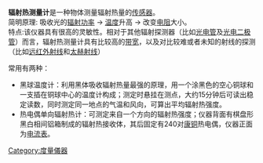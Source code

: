 '''辐射热测量计'''是一种物体测量辐射热量的[[传感器|传感器]]。
<br />简明原理: 吸收光的[[辐射功率|辐射功率]] → [[温度|温度]]升高 → 改变[[电阻|电阻]]大小。
<br />特点:该仪器具有很高的灵敏性。相对于其他辐射探测器（比如[[光电管|光电管]]及[[光电二极管|光电二极管]]）而言，辐射热测量计具有比较高的[[带宽|带宽]]，以及对比较难或者未知的射线的探测（比如[[远红外射线|远红外射线]]和[[太赫射线|太赫射线]]）

常用有两种：
*黑球温度计：利用黑体吸收辐射热量最强的原理，用一个涂黑色的空心铜球和一支插在铜球中心的温度计构成；测定时悬挂在测点，大约15分钟后可读出稳定读数，同时测定同一地点的气温和风向，可算出平均辐射热强度。
*热电偶单向辐射热计：可测定来自一个方向的辐射热强度；仪器背面有棋盘形黑白相间铝箱制成的辐射热接收体，其后固定有240对[[康铜|康铜]]热电偶，仪器正面为[[电流表|电流表]]。

{{commonscat|Bolometers}}

[[Category:度量儀器|Category:度量儀器]]